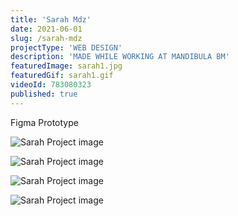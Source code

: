 ```yaml
---
title: 'Sarah Mdz'
date: 2021-06-01
slug: /sarah-mdz
projectType: 'WEB DESIGN'
description: 'MADE WHILE WORKING AT MANDIBULA BM'
featuredImage: sarah1.jpg
featuredGif: sarah1.gif
videoId: 783080323
published: true
---
```


Figma Prototype

![Sarah Project image](sarah2.jpg)

![Sarah Project image](sarah3.jpg)

![Sarah Project image](sarah4.jpg)

![Sarah Project image](sarah5.jpg)

